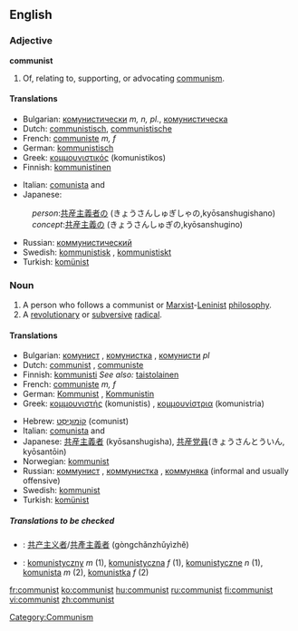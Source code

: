 {{see|Communist}}
==English==

===Adjective===
'''communist'''

# Of, relating to, supporting, or advocating [[communism]].

====Translations====
{{trans-top|communist, adjective}}
*Bulgarian: [[комунистически]] ''m, n, pl.'', [[комунистическа]] {{f}}
*Dutch: [[communistisch]], [[communistische]]
*French: [[communiste]] ''m, f''
*German: [[kommunistisch]]
*Greek: [[κομμουνιστικός]] (komunistikos) {{m}}
*Finnish: [[kommunistinen]]
{{trans-mid}}
*Italian: [[comunista]] {{m}} and {{f}}
*Japanese:
:''person'':[[共産主義者]]の (きょうさんしゅぎしゃの,kyōsanshugishano)
:''concept'':[[共産主義]]の (きょうさんしゅぎの,kyōsanshugino)
*Russian: [[коммунистический]]
*Swedish: [[kommunistisk]] {{c}}, [[kommunistiskt]] {{n}}
*Turkish: [[komünist]]
{{trans-bottom}}

===Noun===
{{en-noun}}

# A person who follows a communist or [[Marxist]]-[[Leninist]] [[philosophy]].
# A [[revolutionary]] or [[subversive]] [[radical]].

====Translations====

{{trans-top|person who follows a communist or Marxist-Leninist philosophy}}
*Bulgarian: [[комунист]] {{m}}, [[комунистка]] {{f}}, [[комунисти]] ''pl''
*Dutch: [[communist]] {{m}}, [[communiste]] {{f}}
*Finnish: [[kommunisti]] ''See also:'' [[taistolainen]]
*French: [[communiste]] ''m, f''
*German: [[Kommunist]] {{m}}, [[Kommunistin]] {{f}}
*Greek: [[κομμουνιστής]] (komunistis) {{m}}, [[κομμουνίστρια]] (komunistria) {{f}}
{{trans-mid}}
*Hebrew: [[קומוניסט|קוֹמוּנִיסְט]] (comunist) {{m}}
*Italian: [[comunista]] {{m}} and {{f}}
*Japanese: [[共産主義者]] (kyōsanshugisha), [[共産党員]](きょうさんとういん, kyōsantōin)
*Norwegian: [[kommunist]] {{m}}
*Russian: [[коммунист]] {{m}}, [[коммунистка]] {{f}}, [[коммуняка]] {{m}} (informal and usually offensive)
*Swedish: [[kommunist]] {{c}}
*Turkish: [[komünist]]
{{trans-bottom}}

{{trans-top|revolutionary or subversive radical}}
{{trans-mid}}
{{trans-bottom}}

=====Translations to be checked=====
<!--Remove this section once all of the translations below have been moved into the tables above.-->
{{checktrans}}

*{{ttbc|Chinese}}: [[共产主义者]]/[[共產主義者]] (gòngchǎnzhǔyìzhě)
*{{ttbc|Polish}}: [[komunistyczny]] ''m'' (1), [[komunistyczna]] ''f'' (1), [[komunistyczne]] ''n'' (1), [[komunista]] ''m'' (2), [[komunistka]] ''f'' (2)

[[Category:Communism]]

[[fr:communist]]
[[ko:communist]]
[[hu:communist]]
[[ru:communist]]
[[fi:communist]]
[[vi:communist]]
[[zh:communist]]